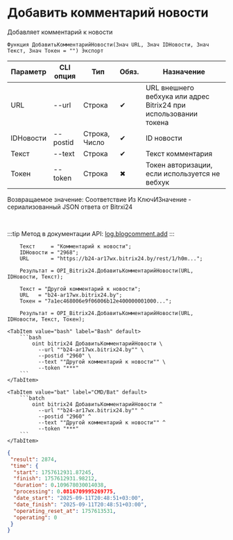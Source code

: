 ﻿---
sidebar_position: 6
description: Добавить комментарий новости и другие функции для работы с Bitrix24 в Открытом пакете интеграций - бесплатной open-source библиотеке интеграций для 1С:Предприятие 8, OneScript и CLI
keywords: [1C, 1С, 1С:Предприятие, 1С:Предприятие 8.3, API, Интеграция, Сервисы, Обмен, OneScript, CLI, Bitrix24]
---


# Добавить комментарий новости
 Добавляет комментарий к новости



`Функция ДобавитьКомментарийНовости(Знач URL, Знач IDНовости, Знач Текст, Знач Токен = "") Экспорт`

  | Параметр | CLI опция | Тип | Обяз. | Назначение |
  |-|-|-|-|-|
  | URL | --url | Строка | &#x2714; | URL внешнего вебхука или адрес Bitrix24 при использовании токена |
  | IDНовости | --postid | Строка, Число | &#x2714; | ID новости |
  | Текст | --text | Строка | &#x2714; | Текст комментария |
  | Токен | --token | Строка | &#x2716; | Токен авторизации, если используется не вебхук |

  
  Возвращаемое значение:   Соответствие Из КлючИЗначение - сериализованный JSON ответа от Bitrxi24

<br/>

:::tip
Метод в документации API: [log.blogcomment.add](https://dev.1c-bitrix.ru/rest_help/log/log_blogcomment_add.php)
:::
<br/>



```bsl title="Пример использования для 1С:Предприятие/OneScript"
    Текст     = "Комментарий к новости";
    IDНовости = "2968";
    URL       = "https://b24-ar17wx.bitrix24.by/rest/1/h0m...";

    Результат = OPI_Bitrix24.ДобавитьКомментарийНовости(URL, IDНовости, Текст);

    Текст = "Другой комментарий к новости";
    URL   = "b24-ar17wx.bitrix24.by";
    Токен = "7a1ec468006e9f06006b12e400000001000...";

    Результат = OPI_Bitrix24.ДобавитьКомментарийНовости(URL, IDНовости, Текст, Токен);
```
    

 <Tabs>
  
    <TabItem value="bash" label="Bash" default>
        ```bash
            oint bitrix24 ДобавитьКомментарийНовости \
              --url ""b24-ar17wx.bitrix24.by"" \
              --postid "2960" \
              --text ""Другой комментарий к новости"" \
              --token "***"
        ```
    </TabItem>
  
    <TabItem value="bat" label="CMD/Bat" default>
        ```batch
            oint bitrix24 ДобавитьКомментарийНовости ^
              --url ""b24-ar17wx.bitrix24.by"" ^
              --postid "2960" ^
              --text ""Другой комментарий к новости"" ^
              --token "***"
        ```
    </TabItem>
</Tabs>


```json title="Результат"
{
 "result": 2874,
 "time": {
  "start": 1757612931.87245,
  "finish": 1757612931.98212,
  "duration": 0.109678030014038,
  "processing": 0.0816709995269775,
  "date_start": "2025-09-11T20:48:51+03:00",
  "date_finish": "2025-09-11T20:48:51+03:00",
  "operating_reset_at": 1757613531,
  "operating": 0
 }
}
```
